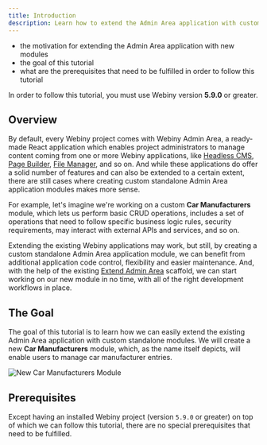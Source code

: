 ```yaml
---
title: Introduction
description: Learn how to extend the Admin Area application with custom standalone modules.
---
```



<Alert type="success" title="WHAT YOU’LL LEARN">

- the motivation for extending the Admin Area application with new modules
- the goal of this tutorial
- what are the prerequisites that need to be fulfilled in order to follow this tutorial

</Alert>

<Alert type="info" title="Can I use this?">

In order to follow this tutorial, you must use Webiny version **5.9.0** or greater.

</Alert>

## Overview

By default, every Webiny project comes with Webiny Admin Area, a ready-made React application which enables project administrators to manage content coming from one or more Webiny applications, like [Headless CMS](https://www.webiny.com/enterprise-serverless-cms/headless-cms), [Page Builder](https://www.webiny.com/enterprise-serverless-cms/page-builder), [File Manager](https://www.webiny.com/enterprise-serverless-cms/file-manager), and so on. And while these applications do offer a solid number of features and can also be extended to a certain extent, there are still cases where creating custom standalone Admin Area application modules makes more sense.

For example, let's imagine we're working on a custom **Car Manufacturers** module, which lets us perform basic CRUD operations, includes a set of operations that need to follow specific business logic rules, security requirements, may interact with external APIs and services, and so on.

Extending the existing Webiny applications may work, but still, by creating a custom standalone Admin Area application module, we can benefit from additional application code control, flexibility and easier maintenance. And, with the help of the existing [Extend Admin Area](/docs/how-to-guides/scaffolding/extend-admin-area) scaffold, we can start working on our new module in no time, with all of the right development workflows in place.

## The Goal

The goal of this tutorial is to learn how we can easily extend the existing Admin Area application with custom standalone modules. We will create a new **Car Manufacturers** module, which, as the name itself depicts, will enable users to manage car manufacturer entries.

![New Car Manufacturers Module](./assets/introduction/scaffolds-admin-area.png)

## Prerequisites

Except having an installed Webiny project (version `5.9.0` or greater) on top of which we can follow this tutorial, there are no special prerequisites that need to be fulfilled.
